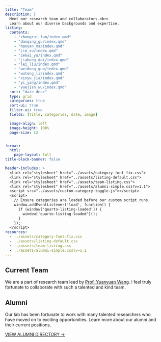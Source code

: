 ```yaml
---
title: "Team" 
description: |
  Meet our research team and collaborators.<br>
  Learn about our diverse backgrounds and expertise.
listing: 
  contents: 
    - "zhongrui_fan/index.qmd"
    - "danqing_gu/index.qmd"
    - "haoyan_ma/index.qmd"
    - "jie_xu/index.qmd"
    - "zekai_yu/index.qmd"
    - "jiaheng_dai/index.qmd"
    - "lei_liu/index.qmd"
    - "weidong_guo/index.qmd"
    - "wutong_li/index.qmd"
    - "xinyu_jia/index.qmd"
    - "yi_yang/index.qmd"
    - "yuejian_wu/index.qmd"
  sort: "date desc"
  type: grid
  categories: true
  sort-ui: true
  filter-ui: true
  fields: [title, categories, date, image]

  image-align: left
  image-height: 100%
  page-size: 12


format: 
  html: 
    page-layout: full
title-block-banner: false

header-includes: >
  <link rel="stylesheet" href="../assets/category-font-fix.css">
  <link rel="stylesheet" href="../assets/listing-default.css">
  <link rel="stylesheet" href="../assets/team-listing.css">
  <link rel="stylesheet" href="../assets/alumni-simple.css?v=1.1">
  <script src="../assets/custom-category-toggle.js"></script>
  <script>
    // Ensure categories are loaded before our custom script runs
    window.addEventListener('load', function() {
      if (window['quarto-listing-loaded']) {
        window['quarto-listing-loaded']();
      }
    });
  </script>
resources:
  - ../assets/category-font-fix.css
  - ../assets/listing-default.css
  - ../assets/team-listing.css
  - ../assets/alumni-simple.css?v=1.1
---
```


## Current Team

We are a part of research team lead by [Prof. Yuanyuan Wang](https://bme-college.fudan.edu.cn/wyy/main.htm). I feel truly fortunate to collaborate with such a talented and kind team.

## Alumni

Our lab has been fortunate to work with many talented researchers who have moved on to exciting opportunities. Learn more about our alumni and their current positions.

::: {.cta-section}
[VIEW ALUMNI DIRECTORY →](../alumni/){.hero-link}
:::